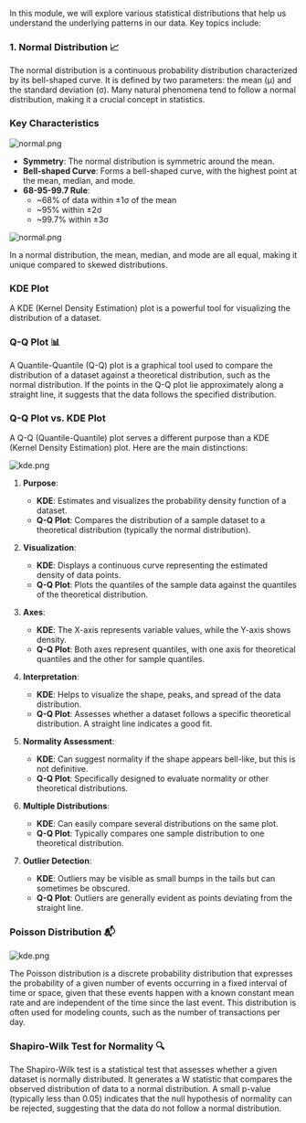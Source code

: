 In this module, we will explore various statistical distributions that help us understand the underlying patterns in our data. Key topics include:

### 1. Normal Distribution 📈



The normal distribution is a continuous probability distribution characterized by its bell-shaped curve. It is defined by two parameters: the mean (μ) and the standard deviation (σ). Many natural phenomena tend to follow a normal distribution, making it a crucial concept in statistics.


### Key Characteristics

![normal.png](./assets/normal-distra.png)

- **Symmetry**: The normal distribution is symmetric around the mean.
- **Bell-shaped Curve**: Forms a bell-shaped curve, with the highest point at the mean, median, and mode.
- **68-95-99.7 Rule**: 
  - ~68% of data within ±1σ of the mean
  - ~95% within ±2σ
  - ~99.7% within ±3σ


![normal.png](./assets/normal.png)

In a normal distribution, the mean, median, and mode are all equal, making it unique compared to skewed distributions.

### KDE Plot
A KDE (Kernel Density Estimation) plot is a powerful tool for visualizing the distribution of a dataset.


### Q-Q Plot 📊
A Quantile-Quantile (Q-Q) plot is a graphical tool used to compare the distribution of a dataset against a theoretical distribution, such as the normal distribution. If the points in the Q-Q plot lie approximately along a straight line, it suggests that the data follows the specified distribution.

### Q-Q Plot vs. KDE Plot

A Q-Q (Quantile-Quantile) plot serves a different purpose than a KDE (Kernel Density Estimation) plot. Here are the main distinctions:

![kde.png](./assets/kde.png)

1. **Purpose**:
   - **KDE**: Estimates and visualizes the probability density function of a dataset.
   - **Q-Q Plot**: Compares the distribution of a sample dataset to a theoretical distribution (typically the normal distribution).

2. **Visualization**:
   - **KDE**: Displays a continuous curve representing the estimated density of data points.
   - **Q-Q Plot**: Plots the quantiles of the sample data against the quantiles of the theoretical distribution.

3. **Axes**:
   - **KDE**: The X-axis represents variable values, while the Y-axis shows density.
   - **Q-Q Plot**: Both axes represent quantiles, with one axis for theoretical quantiles and the other for sample quantiles.

4. **Interpretation**:
   - **KDE**: Helps to visualize the shape, peaks, and spread of the data distribution.
   - **Q-Q Plot**: Assesses whether a dataset follows a specific theoretical distribution. A straight line indicates a good fit.

5. **Normality Assessment**:
   - **KDE**: Can suggest normality if the shape appears bell-like, but this is not definitive.
   - **Q-Q Plot**: Specifically designed to evaluate normality or other theoretical distributions.

6. **Multiple Distributions**:
   - **KDE**: Can easily compare several distributions on the same plot.
   - **Q-Q Plot**: Typically compares one sample distribution to one theoretical distribution.

7. **Outlier Detection**:
   - **KDE**: Outliers may be visible as small bumps in the tails but can sometimes be obscured.
   - **Q-Q Plot**: Outliers are generally evident as points deviating from the straight line.


### Poisson Distribution 📬


![kde.png](./assets/poisson.png)

The Poisson distribution is a discrete probability distribution that expresses the probability of a given number of events occurring in a fixed interval of time or space, given that these events happen with a known constant mean rate and are independent of the time since the last event. This distribution is often used for modeling counts, such as the number of transactions per day.

### Shapiro-Wilk Test for Normality 🔍

The Shapiro-Wilk test is a statistical test that assesses whether a given dataset is normally distributed. It generates a W statistic that compares the observed distribution of data to a normal distribution. A small p-value (typically less than 0.05) indicates that the null hypothesis of normality can be rejected, suggesting that the data do not follow a normal distribution.
